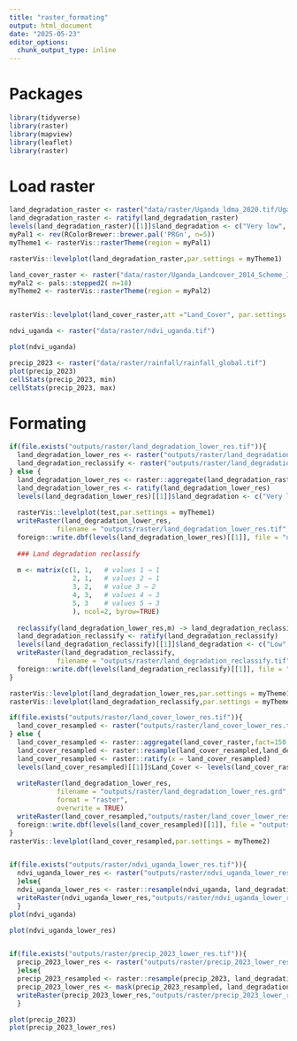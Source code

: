 ```yaml
---
title: "raster_formating"
output: html_document
date: "2025-05-23"
editor_options: 
  chunk_output_type: inline
---
```

# Packages

```r
library(tidyverse)
library(raster)
library(mapview)
library(leaflet)
library(raster)
```

# Load raster

```r
land_degradation_raster <- raster("data/raster/Uganda_ldma_2020.tif/Uganda_ldma_2020.tif")
land_degradation_raster <- ratify(land_degradation_raster)
levels(land_degradation_raster)[[1]]$land_degradation <- c("Very low", "Low", "Medium", "High", "Very High")
myPal1 <- rev(RColorBrewer::brewer.pal('PRGn', n=5))
myTheme1 <- rasterVis::rasterTheme(region = myPal1)

rasterVis::levelplot(land_degradation_raster,par.settings = myTheme1)
```


```r
land_cover_raster <- raster("data/raster/Uganda_Landcover_2014_Scheme_II/Uganda_Landcover_2014_Scheme_II.tif")
myPal2 <- pals::stepped2( n=18)
myTheme2 <- rasterVis::rasterTheme(region = myPal2)


rasterVis::levelplot(land_cover_raster,att ="Land_Cover", par.settings = myTheme2) 
```


```r
ndvi_uganda <- raster("data/raster/ndvi_uganda.tif")

plot(ndvi_uganda)
```


```r

precip_2023 <- raster("data/raster/rainfall/rainfall_global.tif")
plot(precip_2023)
cellStats(precip_2023, min)
cellStats(precip_2023, max)
```

# Formating


```r

if(file.exists("outputs/raster/land_degradation_lower_res.tif")){
  land_degradation_lower_res <- raster("outputs/raster/land_degradation_lower_res.tif")
  land_degradation_reclassify <- raster("outputs/raster/land_degradation_reclassify.tif")
} else {
  land_degradation_lower_res <- raster::aggregate(land_degradation_raster, fact=50, fun = modal,  na.rm=TRUE)
  land_degradation_lower_res <- ratify(land_degradation_lower_res)
  levels(land_degradation_lower_res)[[1]]$land_degradation <- c("Very low", "Low", "Medium", "High", "Very High")
 
  rasterVis::levelplot(test,par.settings = myTheme1)
  writeRaster(land_degradation_lower_res,
            filename = "outputs/raster/land_degradation_lower_res.tif",options=c('TFW=YES'), overwrite=TRUE)
  foreign::write.dbf(levels(land_degradation_lower_res)[[1]], file = "outputs/raster/land_degradation_lower_res.tif.vat.dbf")
  
  ### Land degradation reclassify
  
  m <- matrix(c(1, 1,   # values 1 → 1
                2, 1,   # values 2 → 1
                3, 2,   # value 3 → 2
                4, 3,   # values 4 → 3
                5, 3    # values 5 → 3
                ), ncol=2, byrow=TRUE)
  
  reclassify(land_degradation_lower_res,m) -> land_degradation_reclassify
  land_degradation_reclassify <- ratify(land_degradation_reclassify)
  levels(land_degradation_reclassify)[[1]]$land_degradation <- c("Low", "Medium", "High")
  writeRaster(land_degradation_reclassify,
            filename = "outputs/raster/land_degradation_reclassify.tif",options=c('TFW=YES'), overwrite=TRUE)
  foreign::write.dbf(levels(land_degradation_reclassify)[[1]], file = "outputs/raster/land_degradation_reclassify.tif.vat.dbf")
}

rasterVis::levelplot(land_degradation_lower_res,par.settings = myTheme1)
rasterVis::levelplot(land_degradation_reclassify,par.settings = myTheme1)

if(file.exists("outputs/raster/land_cover_lower_res.tif")){
  land_cover_resampled <- raster("outputs/raster/land_cover_lower_res.tif")
} else {
  land_cover_resampled <- raster::aggregate(land_cover_raster,fact=150,fun = modal)
  land_cover_resampled <- raster::resample(land_cover_resampled,land_degradation_lower_res, method = "ngb")
  land_cover_resampled <- raster::ratify(x = land_cover_resampled)
  levels(land_cover_resampled)[[1]]$Land_Cover <- levels(land_cover_raster)[[1]]$Land_Cover
  
  writeRaster(land_degradation_lower_res,
            filename = "outputs/raster/land_degradation_lower_res.grd",
            format = "raster",
            overwrite = TRUE)
  writeRaster(land_cover_resampled,"outputs/raster/land_cover_lower_res.tif",options=c('TFW=YES'))
  foreign::write.dbf(levels(land_cover_resampled)[[1]], file = "outputs/raster/land_cover_lower_res.tif.vat.dbf")
}
rasterVis::levelplot(land_cover_resampled,par.settings = myTheme2)


if(file.exists("outputs/raster/ndvi_uganda_lower_res.tif")){
  ndvi_uganda_lower_res <- raster("outputs/raster/ndvi_uganda_lower_res.tif")
  }else{
  ndvi_uganda_lower_res <- raster::resample(ndvi_uganda, land_degradation_lower_res, method = "ngb")
  writeRaster(ndvi_uganda_lower_res,"outputs/raster/ndvi_uganda_lower_res.tif",options=c('TFW=YES'))
  }
plot(ndvi_uganda)

plot(ndvi_uganda_lower_res)


if(file.exists("outputs/raster/precip_2023_lower_res.tif")){
  precip_2023_lower_res <- raster("outputs/raster/precip_2023_lower_res.tif")
  }else{
  precip_2023_resampled <- raster::resample(precip_2023, land_degradation_lower_res, method = "ngb")
  precip_2023_lower_res <- mask(precip_2023_resampled, land_degradation_lower_res)
  writeRaster(precip_2023_lower_res,"outputs/raster/precip_2023_lower_res.tif",options=c('TFW=YES'), overwrite=TRUE)
  }

plot(precip_2023)
plot(precip_2023_lower_res)
```


